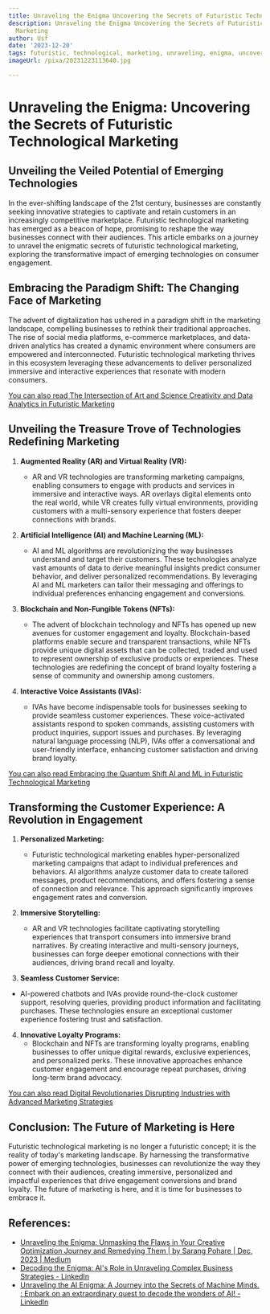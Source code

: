 ```yaml
---
title: Unraveling the Enigma Uncovering the Secrets of Futuristic Technological Marketing
description: Unraveling the Enigma Uncovering the Secrets of Futuristic Technological
  Marketing
author: Usf
date: '2023-12-20'
tags: futuristic, technological, marketing, unraveling, enigma, uncovering, secrets
imageUrl: /pixa/20231223113640.jpg

---
```

# Unraveling the Enigma: Uncovering the Secrets of Futuristic Technological Marketing

##  Unveiling the Veiled Potential of Emerging Technologies

In the ever-shifting landscape of the 21st century, businesses are  constantly seeking innovative  strategies to  captivate and retain customers in an increasingly competitive marketplace. Futuristic technological marketing has emerged as a  beacon of hope, promising  to reshape the way businesses connect  with their audiences. This article embarks on a journey to  unravel the enigmatic secrets of futuristic technological marketing, exploring the transformative impact  of  emerging technologies on consumer engagement.

##  Embracing the Paradigm Shift: The Changing Face of Marketing

The advent of digitalization has ushered in a paradigm shift in the marketing landscape,  compelling businesses to  rethink their traditional approaches. The rise of  social media platforms, e-commerce marketplaces,  and  data-driven analytics has created  a dynamic environment where consumers are  empowered and interconnected. Futuristic technological marketing thrives in this ecosystem leveraging these advancements  to deliver personalized immersive and interactive experiences that resonate with modern consumers.

[You can also  read The Intersection of Art and Science Creativity and Data Analytics in Futuristic Marketing](The%20Intersection%20of%20Art%20and%20Science%20Creativity%20and%20Data%20Analytics%20in%20Futuristic%20Marketing)


## Unveiling the Treasure Trove of Technologies Redefining Marketing

1. **Augmented Reality (AR)  and Virtual Reality (VR):**
   - AR and VR technologies  are transforming marketing campaigns,  enabling consumers to engage with  products and services in immersive and interactive ways. AR overlays digital elements onto the  real world, while VR creates fully virtual environments, providing customers  with  a multi-sensory experience that fosters deeper connections with brands.


2. **Artificial Intelligence (AI)  and Machine Learning (ML):**
   - AI and ML algorithms are revolutionizing  the way  businesses understand and target their customers. These technologies analyze vast amounts of data to derive  meaningful insights  predict  consumer behavior, and deliver personalized  recommendations. By leveraging AI and ML marketers can tailor their messaging and  offerings to individual preferences enhancing engagement and conversions.


3. **Blockchain and Non-Fungible Tokens (NFTs):**
   - The advent of blockchain technology and NFTs has opened up new avenues for customer engagement and loyalty. Blockchain-based  platforms enable secure and transparent transactions, while NFTs provide unique digital assets that can be collected, traded and used to represent  ownership of exclusive products or experiences. These technologies are redefining the concept  of brand loyalty  fostering a sense of community and ownership among customers.


4. **Interactive Voice Assistants (IVAs):**
   - IVAs  have become indispensable tools for  businesses seeking to provide  seamless customer  experiences. These voice-activated assistants respond to  spoken commands, assisting  customers with product inquiries, support issues and purchases. By leveraging natural language processing (NLP), IVAs offer a conversational and user-friendly interface, enhancing customer satisfaction and driving brand loyalty.

[You can also read Embracing the Quantum  Shift AI and ML in Futuristic Technological Marketing](Embracing%20the%20Quantum%20Shift%20AI%20and%20ML%20in%20Futuristic%20Technological%20Marketing)


## Transforming the Customer  Experience: A Revolution in Engagement

1. **Personalized Marketing:**
   - Futuristic technological marketing enables hyper-personalized marketing campaigns that adapt  to  individual preferences and behaviors. AI algorithms analyze customer  data to create tailored messages, product recommendations, and offers fostering a sense of connection and relevance. This approach significantly improves engagement rates  and conversion.


2.  **Immersive Storytelling:**
    - AR and VR  technologies facilitate captivating storytelling experiences that transport consumers  into immersive brand narratives. By creating interactive and multi-sensory journeys, businesses can forge deeper  emotional connections  with  their audiences, driving brand recall and loyalty.


3.  **Seamless Customer Service:**
   - AI-powered  chatbots and IVAs provide round-the-clock customer support, resolving queries, providing product information and facilitating purchases. These  technologies ensure an  exceptional customer experience fostering trust and satisfaction.


4. **Innovative Loyalty  Programs:**
   - Blockchain and NFTs are transforming loyalty programs, enabling businesses to offer  unique  digital rewards, exclusive experiences, and personalized perks. These innovative approaches enhance customer engagement and encourage repeat purchases, driving long-term brand advocacy.

[You can also read Digital Revolutionaries Disrupting Industries with Advanced Marketing Strategies](Digital%20Revolutionaries%20Disrupting%20Industries%20with%20Advanced%20Marketing%20Strategies)


## Conclusion: The Future of Marketing is Here

Futuristic technological marketing is no longer  a futuristic concept; it is the reality  of today's marketing landscape. By harnessing the transformative power of emerging technologies, businesses can revolutionize the way they connect with their  audiences, creating immersive, personalized and impactful experiences that drive engagement conversions and brand loyalty. The future of marketing is here, and it is time for businesses to embrace it.

## References:
- [Unraveling the Enigma: Unmasking the Flaws in Your Creative Optimization Journey and Remedying Them | by Sarang Pohare | Dec, 2023 | Medium](https://medium.com/@jainsarang01081993/unraveling-the-enigma-unmasking-the-flaws-in-your-creative-optimization-journey-and-remedying-them-107a82df8e9b)
- [Decoding the Enigma: AI's Role in Unraveling Complex Business Strategies - LinkedIn](https://www.linkedin.com/pulse/decoding-enigma-ais-role-unraveling-complex-business-b-prempeh-ii-j6dre)
- [Unraveling the AI Enigma: A Journey into the Secrets of Machine Minds. : Embark on an extraordinary quest to decode the wonders of AI! - LinkedIn](https://www.linkedin.com/pulse/unraveling-ai-enigma-journey-secrets-machine-minds-embark-usman)
